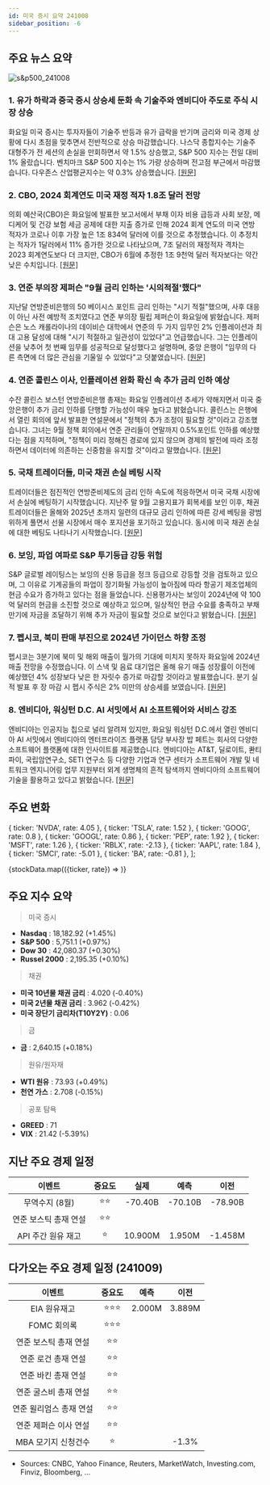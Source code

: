 ```yaml
---
id: 미국 증시 요약 241008
sidebar_position: -6
---
```


## 주요 뉴스 요약

![s&p500_241008](/map/241008.png)

### 1. **유가 하락과 중국 증시 상승세 둔화 속 기술주와 엔비디아 주도로 주식 시장 상승**

화요일 미국 증시는 투자자들이 기술주 반등과 유가 급락을 반기며 금리와 미국 경제 상황에 다시 초점을 맞추면서 전반적으로 상승 마감했습니다. 나스닥 종합지수는 기술주 대형주가 전 세션의 손실을 만회하면서 약 1.5% 상승했고, S&P 500 지수는 전일 대비 1% 올랐습니다. 벤치마크 S&P 500 지수는 1% 가량 상승하며 전고점 부근에서 마감했습니다. 다우존스 산업평균지수는 약 0.3% 상승했습니다. [[원문]](https://finance.yahoo.com/news/live/stock-market-today-tech-nvidia-lead-stocks-higher-as-oil-prices-retreat-china-rally-stalls-170521555.html)

### 2. **CBO, 2024 회계연도 미국 재정 적자 1.8조 달러 전망**

의회 예산국(CBO)은 화요일에 발표한 보고서에서 부채 이자 비용 급등과 사회 보장, 메디케어 및 건강 보험 세금 공제에 대한 지출 증가로 인해 2024 회계 연도의 미국 연방 적자가 코로나 이후 가장 높은 1조 834억 달러에 이를 것으로 추정했습니다. 이 추정치는 적자가 1달러에서 11% 증가한 것으로 나타났으며, 7조 달러의 재정적자 격차는 2023 회계연도보다 더 크지만, CBO가 6월에 추정한 1조 9천억 달러 적자보다는 약간 낮은 수치입니다. [[원문]](https://www.yahoo.com/news/cbo-estimates-1-8-trillion-230451870.html)

### 3. **연준 부의장 제퍼슨 "9월 금리 인하는 '시의적절'했다"**

지난달 연방준비은행의 50 베이시스 포인트 금리 인하는 "시기 적절"했으며, 사후 대응이 아닌 사전 예방적 조치였다고 연준 부의장 필립 제퍼슨이 화요일에 밝혔습니다. 제퍼슨은 노스 캐롤라이나의 데이비슨 대학에서 연준의 두 가지 임무인 2% 인플레이션과 최대 고용 달성에 대해 "시기 적절하고 일관성이 있었다"고 언급했습니다. 그는 인플레이션을 낮추어 첫 번째 임무를 성공적으로 달성했다고 설명하며, 중앙 은행이 "임무의 다른 측면에 더 많은 관심을 기울일 수 있었다"고 덧붙였습니다. [[원문]](https://finance.yahoo.com/news/fed-vice-chair-jefferson-sept-004458015.html)

### 4. **연준 콜린스 이사, 인플레이션 완화 확신 속 추가 금리 인하 예상**

수잔 콜린스 보스턴 연방준비은행 총재는 화요일 인플레이션 추세가 약해지면서 미국 중앙은행이 추가 금리 인하를 단행할 가능성이 매우 높다고 밝혔습니다. 콜린스는 은행에서 열린 회의에 앞서 발표한 연설문에서 "정책의 추가 조정이 필요할 것"이라고 강조했습니다. 그녀는 9월 정책 회의에서 연준 관리들이 연말까지 0.5%포인트 인하를 예상했다는 점을 지적하며, "정책이 미리 정해진 경로에 있지 않으며 경제의 발전에 따라 조정하면서 데이터에 의존하는 신중함을 유지할 것"이라고 말했습니다. [[원문]](https://finance.yahoo.com/news/feds-collins-expects-more-rate-200311173.html)

### 5. **국채 트레이더들, 미국 채권 손실 베팅 시작**

트레이더들은 점진적인 연방준비제도의 금리 인하 속도에 적응하면서 미국 국채 시장에서 손실에 베팅하기 시작했습니다. 지난주 말 9월 고용지표가 회복세를 보인 이후, 채권 트레이더들은 올해와 2025년 초까지 일련의 대규모 금리 인하에 따른 강세 베팅을 광범위하게 풀면서 선물 시장에서 매수 포지션을 포기하고 있습니다. 동시에 미국 채권 손실에 대한 베팅도 나타나기 시작했습니다. [[원문]](https://finance.yahoo.com/news/short-treasury-bets-emerge-big-203010457.html)

### 6. **보잉, 파업 여파로 S&P 투기등급 강등 위험**

S&P 글로벌 레이팅스는 보잉의 신용 등급을 정크 등급으로 강등할 것을 검토하고 있으며, 그 이유로 기계공들의 파업이 장기화될 가능성이 높아짐에 따라 항공기 제조업체의 현금 수요가 증가하고 있다는 점을 들었습니다. 신용평가사는 보잉이 2024년에 약 100억 달러의 현금을 소진할 것으로 예상하고 있으며, 일상적인 현금 수요를 충족하고 부채 만기에 자금을 조달하기 위해 추가 자금이 필요할 것으로 보인다고 밝혔습니다. [[원문]](https://finance.yahoo.com/news/boeing-risk-junk-rating-p-202237375.html)

### 7. **펩시코, 북미 판매 부진으로 2024년 가이던스 하향 조정**

펩시코는 3분기에 북미 및 해외 매출이 월가의 기대에 미치지 못하자 화요일에 2024년 매출 전망을 수정했습니다. 이 스낵 및 음료 대기업은 올해 유기 매출 성장률이 이전에 예상했던 4% 성장보다 낮은 한 자릿수 증가로 마감할 것이라고 발표했습니다. 분기 실적 발표 후 장 마감 시 펩시 주식은 2% 미만의 상승세를 보였습니다. [[원문]](https://finance.yahoo.com/news/pepsico-earnings-company-cuts-2024-guidance-as-north-america-sales-lag-expectations-112710819.html)

### 8. **엔비디아, 워싱턴 D.C. AI 서밋에서 AI 소프트웨어와 서비스 강조**

엔비디아는 인공지능 칩으로 널리 알려져 있지만, 화요일 워싱턴 D.C.에서 열린 엔비디아 AI 서밋에서 엔비디아의 엔터프라이즈 플랫폼 담당 부사장 밥 페트는 회사의 다양한 소프트웨어 플랫폼에 대한 인사이트를 제공했습니다. 엔비디아는 AT&T, 딜로이트, 콴티파이, 국립암연구소, SETI 연구소 등 다양한 기업과 연구 센터가 소프트웨어 개발 및 네트워크 엔지니어링 업무 지원부터 외계 생명체의 흔적 탐색까지 엔비디아의 소프트웨어 기술을 활용하고 있다고 밝혔습니다. [[원문]](https://finance.yahoo.com/news/nvidia-highlights-ai-software-and-services-at-dc-ai-summit-150022040.html)

## 주요 변화

  { ticker: 'NVDA', rate: 4.05 },
  { ticker: 'TSLA', rate: 1.52 },
  { ticker: 'GOOG', rate: 0.8 },
  { ticker: 'GOOGL', rate: 0.86 },
  { ticker: 'PEP', rate: 1.92 },
  { ticker: 'MSFT', rate: 1.26 },
  { ticker: 'RBLX', rate: -2.13 },
  { ticker: 'AAPL', rate: 1.84 },
  { ticker: 'SMCI', rate: -5.01 },
  { ticker: 'BA', rate: -0.81 },
];

{stockData.map(({ticker, rate}) => <StockCardMini key={ticker} ticker={ticker} rate={rate}></StockCardMini>)}

## 주요 지수 요약

> 미국 증시

- **Nasdaq** : 18,182.92 (+1.45%)
- **S&P 500** : 5,751.1 (+0.97%)
- **Dow 30** : 42,080.37 (+0.30%)
- **Russel 2000** : 2,195.35 (+0.10%)

> 채권

- **미국 10년물 채권 금리** : 4.020 (-0.40%)
- **미국 2년물 채권 금리** : 3.962 (-0.42%)
- **미국 장단기 금리차(T10Y2Y)** : 0.06

> 금

- **금** : 2,640.15 (+0.18%)

> 원유/원자재

- **WTI 원유** : 73.93 (+0.49%)
- **천연 가스** : 2.708 (-0.15%)

> 공포 탐욕

- **GREED** : 71
- **VIX** : 21.42 (-5.39%)

## 지난 주요 경제 일정

|        이벤트         | 중요도 |  실제   |  예측   |  이전   |
| :-------------------: | :----: | :-----: | :-----: | :-----: |
|    무역수지 (8월)     |  ⭐⭐  | -70.40B | -70.10B | -78.90B |
| 연준 보스틱 총재 연설 |  ⭐⭐  |         |         |         |
|  API 주간 원유 재고   |   ⭐   | 10.900M | 1.950M  | -1.458M |

## 다가오는 주요 경제 일정 (241009)

|         이벤트          | 중요도 |  예측  |  이전  |
| :---------------------: | :----: | :----: | :----: |
|      EIA 원유재고       | ⭐⭐⭐ | 2.000M | 3.889M |
|       FOMC 회의록       | ⭐⭐⭐ |        |        |
|  연준 보스틱 총재 연설  |  ⭐⭐  |        |        |
|   연준 로건 총재 연설   |  ⭐⭐  |        |        |
|   연준 바킨 총재 연설   |  ⭐⭐  |        |        |
|  연준 굴스비 총재 연설  |  ⭐⭐  |        |        |
| 연준 윌리엄스 총재 연설 |  ⭐⭐  |        |        |
|  연준 제퍼슨 이사 연설  |  ⭐⭐  |        |        |
|   MBA 모기지 신청건수   |   ⭐   |        | -1.3%  |

- Sources: CNBC, Yahoo Finance, Reuters, MarketWatch, Investing.com, Finviz, Bloomberg, ...
